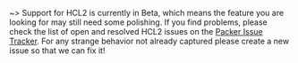\~&gt; Support for HCL2 is currently in Beta, which means the feature you are looking for may still need some polishing. If you find problems, please check the list of open and resolved HCL2 issues on the [Packer Issue Tracker](https://github.com/hashicorp/packer/issues?q=is%3Aissue+is%3Aopen+label%3Ahcl2). For any strange behavior not already captured please create a new issue so that we can fix it!
